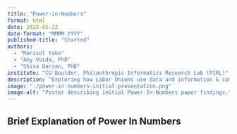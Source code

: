 ```yaml
---
title: "Power-in-Numbers"
format: html
date: 2022-05-22
date-format: "MMMM YYYY"
published-title: "Started"
authors: 
  - "Marisol Yake"
  - "Amy Voida, PhD"
  - "Shiva Darian, PhD"
institute: "CU Boulder, Philanthropic Informatics Research Lab (PIRL)"
description: "Exploring how Labor Unions use data and information & communication technologies (ICTs) to get wins."
image: "./power-in-numbers-initial-presentation.png"
image-alt: "Poster describing initial Power-In-Numbers paper findings."
---
```


## Brief Explanation of Power In Numbers